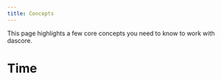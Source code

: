 ```yaml
---
title: Concepts
---
```

This page highlights a few core concepts you need to know to work
with dascore.

# Time

